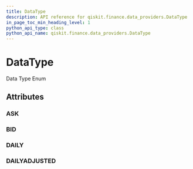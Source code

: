 ```yaml
---
title: DataType
description: API reference for qiskit.finance.data_providers.DataType
in_page_toc_min_heading_level: 1
python_api_type: class
python_api_name: qiskit.finance.data_providers.DataType
---
```


# DataType

<Class id="qiskit.finance.data_providers.DataType" github="https://github.com/qiskit-community/qiskit-aqua/tree/stable/0.7/qiskit/finance/data_providers/_base_data_provider.py" signature="DataType(value)">
  Data Type Enum

  ## Attributes

  ### ASK

  <Attribute id="qiskit.finance.data_providers.DataType.ASK" signature="= 'Ask'" />

  ### BID

  <Attribute id="qiskit.finance.data_providers.DataType.BID" signature="= 'Bid'" />

  ### DAILY

  <Attribute id="qiskit.finance.data_providers.DataType.DAILY" signature="= 'Daily'" />

  ### DAILYADJUSTED

  <Attribute id="qiskit.finance.data_providers.DataType.DAILYADJUSTED" signature="= 'Daily (adj)'" />
</Class>

